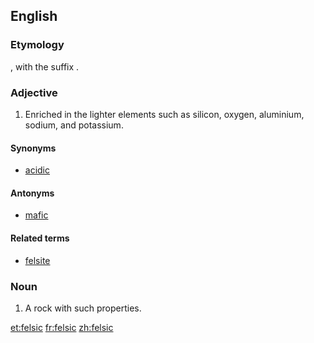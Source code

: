 ==English==

===Etymology===
{{blend|feldspar|silica|lang=en}}, with the suffix {{term|-ic|lang=en}}.

===Adjective===
{{en-adj}}

# {{context|mineralogy|lang=en}} Enriched in the lighter elements such as silicon, oxygen, aluminium, sodium, and potassium.

====Synonyms====
* [[acidic]]

====Antonyms====
* [[mafic]]

====Related terms====
* [[felsite]]

===Noun===
{{en-noun}}

# A rock with such properties.

[[et:felsic]]
[[fr:felsic]]
[[zh:felsic]]